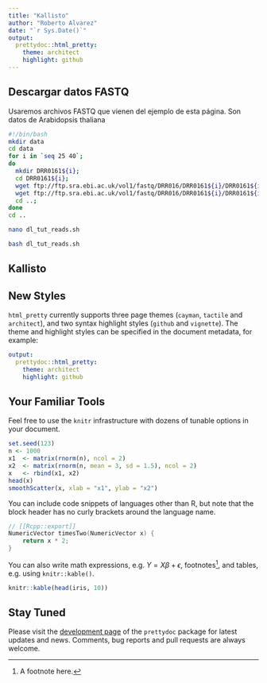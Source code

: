 ```yaml
---
title: "Kallisto"
author: "Roberto Alvarez"
date: "`r Sys.Date()`"
output:
  prettydoc::html_pretty:
    theme: architect
    highlight: github
---
```


## Descargar datos FASTQ

Usaremos archivos FASTQ que vienen del ejemplo de esta página.
Son datos de Arabidopsis thaliana

```bash
#!/bin/bash
mkdir data
cd data
for i in `seq 25 40`; 
do 
  mkdir DRR0161${i}; 
  cd DRR0161${i}; 
  wget ftp://ftp.sra.ebi.ac.uk/vol1/fastq/DRR016/DRR0161${i}/DRR0161${i}_1.fastq.gz; 
  wget ftp://ftp.sra.ebi.ac.uk/vol1/fastq/DRR016/DRR0161${i}/DRR0161${i}_2.fastq.gz; 
  cd ..; 
done
cd .. 
```



```bash
nano dl_tut_reads.sh
```


```bash
bash dl_tut_reads.sh
```



## Kallisto




## New Styles

`html_pretty` currently supports three page themes (`cayman`, `tactile` and
`architect`), and two syntax highlight styles (`github` and `vignette`).
The theme and highlight styles can be specified in the document metadata,
for example:

```yaml
output:
  prettydoc::html_pretty:
    theme: architect
    highlight: github
```

## Your Familiar Tools

Feel free to use the `knitr` infrastructure with dozens of tunable options in
your document.

```r
set.seed(123)
n <- 1000
x1  <- matrix(rnorm(n), ncol = 2)
x2  <- matrix(rnorm(n, mean = 3, sd = 1.5), ncol = 2)
x   <- rbind(x1, x2)
head(x)
smoothScatter(x, xlab = "x1", ylab = "x2")
```

You can include code snippets of languages other than R, but note that
the block header has no curly brackets around the language name.

```cpp
// [[Rcpp::export]]
NumericVector timesTwo(NumericVector x) {
    return x * 2;
}
```

You can also write math expressions, e.g. $Y = X\beta + \epsilon$,
footnotes^[A footnote here.], and tables, e.g. using `knitr::kable()`.

```r
knitr::kable(head(iris, 10))
```

## Stay Tuned

Please visit the [development page](https://github.com/yixuan/prettydoc/) of the 
`prettydoc` package for latest updates and news. Comments, bug reports and
pull requests are always welcome.

